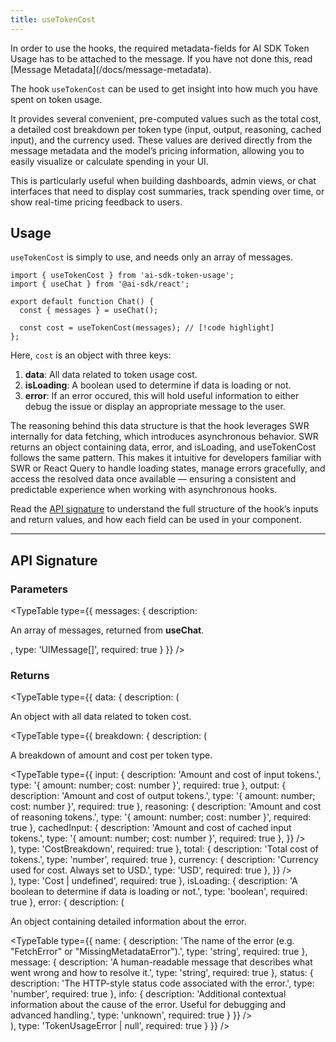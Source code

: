 ```yaml
---
title: useTokenCost
---
```


<Callout type="warn" title="Message metadata required">
  In order to use the hooks, the required metadata-fields for AI SDK Token Usage has to be attached to the message.
  If you have not done this, read [Message Metadata](/docs/message-metadata).
</Callout>

The hook `useTokenCost` can be used to get insight into how much you have spent on token usage.

It provides several convenient, pre-computed values such as the total cost, a detailed cost breakdown per token type 
(input, output, reasoning, cached input), and the currency used. These values are derived directly from the message 
metadata and the model’s pricing information, allowing you to easily visualize or calculate spending in your UI.

This is particularly useful when building dashboards, admin views, or chat interfaces that need to display cost summaries,
track spending over time, or show real-time pricing feedback to users.

## Usage

`useTokenCost` is simply to use, and needs only an array of messages.

```tsx
import { useTokenCost } from 'ai-sdk-token-usage';
import { useChat } from '@ai-sdk/react';

export default function Chat() {
  const { messages } = useChat();

  const cost = useTokenCost(messages); // [!code highlight]
};
```

Here, `cost` is an object with three keys:

1. **data**: All data related to token usage cost.
2. **isLoading**: A boolean used to determine if data is loading or not.
3. **error**: If an error occured, this will hold useful information to either debug the issue or display an appropriate message to the user.

The reasoning behind this data structure is that the hook leverages SWR internally for data fetching, which introduces asynchronous behavior. 
SWR returns an object containing data, error, and isLoading, and useTokenCost follows the same pattern. 
This makes it intuitive for developers familiar with SWR or React Query to handle loading states, manage errors gracefully, and access the resolved
data once available — ensuring a consistent and predictable experience when working with asynchronous hooks.

Read the [API signature](#api-signature) to understand the full structure of the hook’s inputs and return values, and how each field can be 
used in your component.

---

## API Signature

### Parameters


<TypeTable
  type={{
    messages: {
      description: <p>An array of messages, returned from <strong>useChat</strong>.</p>,
      type: 'UIMessage[]',
      required: true
    }
  }}
/>

### Returns

<TypeTable
  type={{
    data: {
      description: (
        <div>
          <p>An object with all data related to token cost.</p>
          <TypeTable
            type={{
              breakdown: {
                description: (
                  <div>
                    <p>A breakdown of amount and cost per token type.</p>
                    <TypeTable
                      type={{
                        input: {
                          description: 'Amount and cost of input tokens.',
                          type: '{ amount: number; cost: number }',
                          required: true
                        },
                        output: {
                          description: 'Amount and cost of output tokens.',
                          type: '{ amount: number; cost: number }',
                          required: true
                        },
                        reasoning: {
                          description: 'Amount and cost of reasoning tokens.',
                          type: '{ amount: number; cost: number }',
                          required: true
                        },
                        cachedInput: {
                          description: 'Amount and cost of cached input tokens.',
                          type: '{ amount: number; cost: number }',
                          required: true
                        },
                      }}
                    />
                  </div>
                ),
                type: 'CostBreakdown',
                required: true
              },
              total: {
                description: 'Total cost of tokens.',
                type: 'number',
                required: true
              },
              currency: {
                description: 'Currency used for cost. Always set to USD.',
                type: 'USD',
                required: true
              },
            }}
          />
        </div>
      ),
      type: 'Cost | undefined',
      required: true
    },
    isLoading: {
      description: 'A boolean to determine if data is loading or not.',
      type: 'boolean',
      required: true
    },
    error: {
      description: (
        <div>
          <p>An object containing detailed information about the error.</p>
          <TypeTable
            type={{
              name: {
                description: 'The name of the error (e.g. "FetchError" or "MissingMetadataError").',
                type: 'string',
                required: true
              },
              message: {
                description:
                  'A human-readable message that describes what went wrong and how to resolve it.',
                type: 'string',
                required: true
              },
              status: {
                description: 'The HTTP-style status code associated with the error.',
                type: 'number',
                required: true
              },
              info: {
                description:
                  'Additional contextual information about the cause of the error. Useful for debugging and advanced handling.',
                type: 'unknown',
                required: true
              }
            }}
          />
        </div>
      ),
      type: 'TokenUsageError | null',
      required: true
    }
  }}
/>